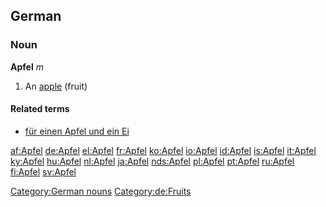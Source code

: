 ==German==
===Noun===
'''Apfel''' ''m''
#An [[apple]] (fruit)

====Related terms====
*[[für einen Apfel und ein Ei]]

{{de-decl-noun|Apfel|Äpfel|Apfels|Äpfel|Apfel|Äpfeln|Apfel|Äpfel}}

[[Category:German nouns]] [[Category:de:Fruits]]

[[af:Apfel]]
[[de:Apfel]]
[[el:Apfel]]
[[fr:Apfel]]
[[ko:Apfel]]
[[io:Apfel]]
[[id:Apfel]]
[[is:Apfel]]
[[it:Apfel]]
[[ky:Apfel]]
[[hu:Apfel]]
[[nl:Apfel]]
[[ja:Apfel]]
[[nds:Apfel]]
[[pl:Apfel]]
[[pt:Apfel]]
[[ru:Apfel]]
[[fi:Apfel]]
[[sv:Apfel]]